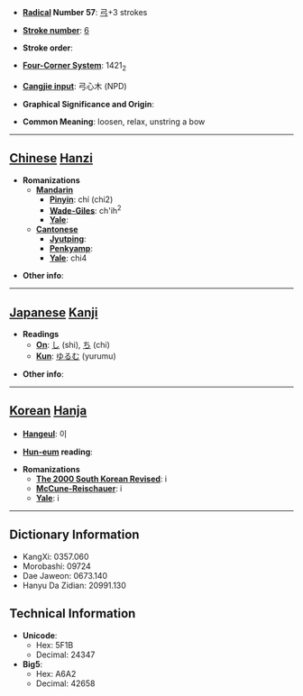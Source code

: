 * '''[[Wiktionary:Chinese radical index| Radical]] Number 57''': [[Wiktionary:Chinese radical index 弓|弓]]+3 strokes

* '''[[Wiktionary:Chinese total strokes index|Stroke number]]''': [[Wiktionary:Chinese total strokes index 6|6]]

* '''Stroke order''': 

* '''[[Wiktionary:Chinese four corner index|Four-Corner System]]''': 1421<sub>2</sub>

* '''[[Wiktionary:Chinese Cangjie index|Cangjie input]]''': 弓心木 (NPD)

* '''Graphical Significance and Origin''': 

* '''Common Meaning''': loosen, relax, unstring a bow

----

== [[Chinese]] [[Hanzi]] ==

* '''Romanizations'''
** '''[[Mandarin]]'''
*** '''[[Pinyin]]''': chí (chi2)
*** '''[[Wade-Giles]]''': ch'ih<sup>2</sup>
*** '''[[Yale]]''': 
** '''[[Cantonese]]'''
*** '''[[Jyutping]]''':
*** '''[[Penkyamp]]''': 
*** '''[[Yale]]''': chi4

* '''Other info''': 

----

== [[Japanese]] [[Kanji]] ==

* '''Readings'''
** '''[[On]]''': [[し]] (shi), [[ち]] (chi)
** '''[[Kun]]''': [[ゆるむ]] (yurumu)

* '''Other info''':  

----

== [[Korean]] [[Hanja]] ==

* '''[[Hangeul]]''': 이

* '''[[Hun-eum]] reading''': 

* '''Romanizations'''
** '''[[The 2000 South Korean Revised Romanization|The 2000 South Korean Revised]]''': i
** '''[[McCune-Reischauer]]''': i
** '''[[Yale]]''': i

----

== Dictionary Information ==

* KangXi: 0357.060
* Morobashi: 09724
* Dae Jaweon: 0673.140
* Hanyu Da Zidian: 20991.130

== Technical Information ==

* '''Unicode''':
** Hex: 5F1B
** Decimal: 24347
* '''Big5''':
** Hex: A6A2
** Decimal: 42658